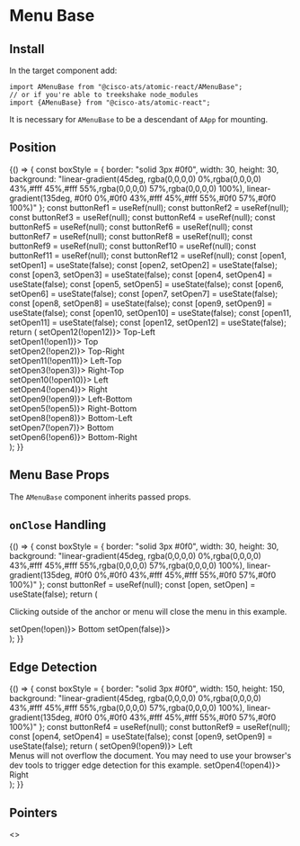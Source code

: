 


<Meta title="Extend/Menu Base" component={AMenuBase} />

# Menu Base

## Install

In the target component add:

```
import AMenuBase from "@cisco-ats/atomic-react/AMenuBase";
// or if you're able to treekshake node_modules
import {AMenuBase} from "@cisco-ats/atomic-react";
```

It is necessary for `AMenuBase` to be a descendant of `AApp` for mounting.

## Position

<Preview>
  <Story name="position-1">
    <YourComponent>
      {() => {
        const boxStyle = {
          border: "solid 3px #0f0",
          width: 30,
          height: 30,
          background:
            "linear-gradient(45deg, rgba(0,0,0,0) 0%,rgba(0,0,0,0) 43%,#fff 45%,#fff 55%,rgba(0,0,0,0) 57%,rgba(0,0,0,0) 100%), linear-gradient(135deg, #0f0 0%,#0f0 43%,#fff 45%,#fff 55%,#0f0 57%,#0f0 100%)"
        };
        const buttonRef1 = useRef(null);
        const buttonRef2 = useRef(null);
        const buttonRef3 = useRef(null);
        const buttonRef4 = useRef(null);
        const buttonRef5 = useRef(null);
        const buttonRef6 = useRef(null);
        const buttonRef7 = useRef(null);
        const buttonRef8 = useRef(null);
        const buttonRef9 = useRef(null);
        const buttonRef10 = useRef(null);
        const buttonRef11 = useRef(null);
        const buttonRef12 = useRef(null);
        const [open1, setOpen1] = useState(false);
        const [open2, setOpen2] = useState(false);
        const [open3, setOpen3] = useState(false);
        const [open4, setOpen4] = useState(false);
        const [open5, setOpen5] = useState(false);
        const [open6, setOpen6] = useState(false);
        const [open7, setOpen7] = useState(false);
        const [open8, setOpen8] = useState(false);
        const [open9, setOpen9] = useState(false);
        const [open10, setOpen10] = useState(false);
        const [open11, setOpen11] = useState(false);
        const [open12, setOpen12] = useState(false);
        return (
          <AContainer>
            <ARow>
              <ACol cols="2" />
              <ACol className="text-right">
                <AButton ref={buttonRef12} onClick={() => setOpen12(!open12)}>
                  Top-Left
                </AButton>
                <AMenuBase
                  anchorRef={buttonRef12}
                  open={open12}
                  placement="top-left">
                  <div style={boxStyle} />
                </AMenuBase>
              </ACol>
              <ACol className="text-center">
                <AButton ref={buttonRef1} onClick={() => setOpen1(!open1)}>
                  Top
                </AButton>
                <AMenuBase anchorRef={buttonRef1} open={open1} placement="top">
                  <div style={boxStyle} />
                </AMenuBase>
              </ACol>
              <ACol>
                <AButton ref={buttonRef2} onClick={() => setOpen2(!open2)}>
                  Top-Right
                </AButton>
                <AMenuBase
                  anchorRef={buttonRef2}
                  open={open2}
                  placement="top-right">
                  <div style={boxStyle} />
                </AMenuBase>
              </ACol>
              <ACol cols="2" />
            </ARow>
            <ARow>
              <ACol className="text-right">
                <AButton ref={buttonRef11} onClick={() => setOpen11(!open11)}>
                  Left-Top
                </AButton>
                <AMenuBase
                  anchorRef={buttonRef11}
                  open={open11}
                  placement="left-top">
                  <div style={boxStyle} />
                </AMenuBase>
              </ACol>
              <ACol cols="8" />
              <ACol>
                <AButton ref={buttonRef3} onClick={() => setOpen3(!open3)}>
                  Right-Top
                </AButton>
                <AMenuBase
                  anchorRef={buttonRef3}
                  open={open3}
                  placement="right-top">
                  <div style={boxStyle} />
                </AMenuBase>
              </ACol>
            </ARow>
            <ARow>
              <ACol className="text-right">
                <AButton ref={buttonRef10} onClick={() => setOpen10(!open10)}>
                  Left
                </AButton>
                <AMenuBase
                  anchorRef={buttonRef10}
                  open={open10}
                  placement="left">
                  <div style={boxStyle} />
                </AMenuBase>
              </ACol>
              <ACol cols="8" />
              <ACol>
                <AButton ref={buttonRef4} onClick={() => setOpen4(!open4)}>
                  Right
                </AButton>
                <AMenuBase
                  anchorRef={buttonRef4}
                  open={open4}
                  placement="right">
                  <div style={boxStyle} />
                </AMenuBase>
              </ACol>
            </ARow>
            <ARow>
              <ACol className="text-right">
                <AButton ref={buttonRef9} onClick={() => setOpen9(!open9)}>
                  Left-Bottom
                </AButton>
                <AMenuBase
                  anchorRef={buttonRef9}
                  open={open9}
                  placement="left-bottom">
                  <div style={boxStyle} />
                </AMenuBase>
              </ACol>
              <ACol cols="8" />
              <ACol>
                <AButton ref={buttonRef5} onClick={() => setOpen5(!open5)}>
                  Right-Bottom
                </AButton>
                <AMenuBase
                  anchorRef={buttonRef5}
                  open={open5}
                  placement="right-bottom">
                  <div style={boxStyle} />
                </AMenuBase>
              </ACol>
            </ARow>
            <ARow>
              <ACol cols="2" />
              <ACol className="text-right">
                <AButton ref={buttonRef8} onClick={() => setOpen8(!open8)}>
                  Bottom-Left
                </AButton>
                <AMenuBase
                  anchorRef={buttonRef8}
                  open={open8}
                  placement="bottom-left">
                  <div style={boxStyle} />
                </AMenuBase>
              </ACol>
              <ACol className="text-center">
                <AButton ref={buttonRef7} onClick={() => setOpen7(!open7)}>
                  Bottom
                </AButton>
                <AMenuBase
                  anchorRef={buttonRef7}
                  open={open7}
                  placement="bottom">
                  <div style={boxStyle} />
                </AMenuBase>
              </ACol>
              <ACol>
                <AButton ref={buttonRef6} onClick={() => setOpen6(!open6)}>
                  Bottom-Right
                </AButton>
                <AMenuBase
                  anchorRef={buttonRef6}
                  open={open6}
                  placement="bottom-right">
                  <div style={boxStyle} />
                </AMenuBase>
              </ACol>
              <ACol cols="2" />
            </ARow>
          </AContainer>
        );
      }}
    </YourComponent>
  </Story>
</Preview>

## Menu Base Props

The `AMenuBase` component inherits passed props.

<Props of={AMenuBase} />

## `onClose` Handling

<Preview>
  <Story name="onclose-1">
    <YourComponent>
      {() => {
        const boxStyle = {
          border: "solid 3px #0f0",
          width: 30,
          height: 30,
          background:
            "linear-gradient(45deg, rgba(0,0,0,0) 0%,rgba(0,0,0,0) 43%,#fff 45%,#fff 55%,rgba(0,0,0,0) 57%,rgba(0,0,0,0) 100%), linear-gradient(135deg, #0f0 0%,#0f0 43%,#fff 45%,#fff 55%,#0f0 57%,#0f0 100%)"
        };
        const buttonRef = useRef(null);
        const [open, setOpen] = useState(false);
        return (
          <AContainer fluid>
            <ARow>
              <ACol className="text-center">
                <p className="onclose-1__instruction">
                  Clicking outside of the anchor or menu will close the menu in
                  this example.
                </p>
                <AButton ref={buttonRef} onClick={() => setOpen(!open)}>
                  Bottom
                </AButton>
                <AMenuBase
                  anchorRef={buttonRef}
                  open={open}
                  placement="bottom"
                  onClose={() => setOpen(false)}>
                  <div style={boxStyle} />
                </AMenuBase>
              </ACol>
            </ARow>
          </AContainer>
        );
      }}
    </YourComponent>
  </Story>
</Preview>

## Edge Detection

<Preview>
  <Story name="edge-1">
    <YourComponent>
      {() => {
        const boxStyle = {
          border: "solid 3px #0f0",
          width: 150,
          height: 150,
          background:
            "linear-gradient(45deg, rgba(0,0,0,0) 0%,rgba(0,0,0,0) 43%,#fff 45%,#fff 55%,rgba(0,0,0,0) 57%,rgba(0,0,0,0) 100%), linear-gradient(135deg, #0f0 0%,#0f0 43%,#fff 45%,#fff 55%,#0f0 57%,#0f0 100%)"
        };
        const buttonRef4 = useRef(null);
        const buttonRef9 = useRef(null);
        const [open4, setOpen4] = useState(false);
        const [open9, setOpen9] = useState(false);
        return (
          <AContainer fluid className="pa-0 ma-0">
            <ARow>
              <ACol>
                <AButton
                  className="mb-6"
                  ref={buttonRef9}
                  onClick={() => setOpen9(!open9)}>
                  Left
                </AButton>
                <AMenuBase anchorRef={buttonRef9} open={open9} placement="left">
                  <div style={boxStyle} />
                </AMenuBase>
              </ACol>
              <ACol cols="6">
                Menus will not overflow the document. You may need to use your
                browser's dev tools to trigger edge detection for this example.
              </ACol>
              <ACol className="text-right">
                <AButton
                  className="mb-6"
                  ref={buttonRef4}
                  onClick={() => setOpen4(!open4)}>
                  Right
                </AButton>
                <AMenuBase
                  anchorRef={buttonRef4}
                  open={open4}
                  placement="right">
                  <div style={boxStyle} />
                </AMenuBase>
              </ACol>
            </ARow>
          </AContainer>
        );
      }}
    </YourComponent>
  </Story>
</Preview>

## Pointers

<Preview>
  <Story name="pointers-1">
    <>
      <style
        dangerouslySetInnerHTML={{
          __html: `
      .pointers.a-menu-base--top,
      .pointers.a-menu-base--top-left,
      .pointers.a-menu-base--top-right {
        margin-top: -11px;
      }
      .pointers.a-menu-base--top .a-menu-base__pointer,
      .pointers.a-menu-base--top-left .a-menu-base__pointer,
      .pointers.a-menu-base--top-right .a-menu-base__pointer {
        width: 0;
        height: 0;
        border-style: solid;
        border-width: 12px 6px 0 6px;
        border-color: #0f0 transparent transparent transparent;
        position: absolute;
        bottom: -11px;
      }
      .pointers.a-menu-base--right,
      .pointers.a-menu-base--right-top,
      .pointers.a-menu-base--right-bottom {
        margin-left: 11px;
      }
      .pointers.a-menu-base--right .a-menu-base__pointer,
      .pointers.a-menu-base--right-top .a-menu-base__pointer,
      .pointers.a-menu-base--right-bottom .a-menu-base__pointer {
        width: 0;
        height: 0;
        border-style: solid;
        border-width: 6px 12px 6px 0;
        border-color: transparent #0f0 transparent transparent;
        position: absolute;
        left: -11px;
      }
      .pointers.a-menu-base--bottom,
      .pointers.a-menu-base--bottom-left,
      .pointers.a-menu-base--bottom-right {
        margin-top: 11px;
      }
      .pointers.a-menu-base--bottom .a-menu-base__pointer,
      .pointers.a-menu-base--bottom-left .a-menu-base__pointer,
      .pointers.a-menu-base--bottom-right .a-menu-base__pointer {
        width: 0;
        height: 0;
        border-style: solid;
        border-width: 0 6px 12px 6px;
        border-color: transparent transparent #0f0 transparent;
        position: absolute;
        top: -11px;
      }
      .pointers.a-menu-base--left,
      .pointers.a-menu-base--left-top,
      .pointers.a-menu-base--left-bottom {
        margin-left: -11px;
      }
      .pointers.a-menu-base--left .a-menu-base__pointer,
      .pointers.a-menu-base--left-top .a-menu-base__pointer,
      .pointers.a-menu-base--left-bottom .a-menu-base__pointer {
        width: 0;
        height: 0;
        border-style: solid;
        border-width: 6px 0 6px 12px;
        border-color: transparent transparent transparent #0f0;
        position: absolute;
        right: -11px;
      }
    `
        }}
      />
      <YourComponent>
        {() => {
          const boxStyle = {
            border: "solid 3px #0f0",
            width: 30,
            height: 30,
            background:
              "linear-gradient(45deg, rgba(0,0,0,0) 0%,rgba(0,0,0,0) 43%,#fff 45%,#fff 55%,rgba(0,0,0,0) 57%,rgba(0,0,0,0) 100%), linear-gradient(135deg, #0f0 0%,#0f0 43%,#fff 45%,#fff 55%,#0f0 57%,#0f0 100%)"
          };
          const buttonRef1 = useRef(null);
          const buttonRef2 = useRef(null);
          const buttonRef3 = useRef(null);
          const buttonRef4 = useRef(null);
          const buttonRef5 = useRef(null);
          const buttonRef6 = useRef(null);
          const buttonRef7 = useRef(null);
          const buttonRef8 = useRef(null);
          const buttonRef9 = useRef(null);
          const buttonRef10 = useRef(null);
          const buttonRef11 = useRef(null);
          const buttonRef12 = useRef(null);
          const [open1, setOpen1] = useState(false);
          const [open2, setOpen2] = useState(false);
          const [open3, setOpen3] = useState(false);
          const [open4, setOpen4] = useState(false);
          const [open5, setOpen5] = useState(false);
          const [open6, setOpen6] = useState(false);
          const [open7, setOpen7] = useState(false);
          const [open8, setOpen8] = useState(false);
          const [open9, setOpen9] = useState(false);
          const [open10, setOpen10] = useState(false);
          const [open11, setOpen11] = useState(false);
          const [open12, setOpen12] = useState(false);
          return (
            <AContainer>
              <ARow>
                <ACol cols="2" />
                <ACol className="text-right">
                  <AButton ref={buttonRef12} onClick={() => setOpen12(!open12)}>
                    Top-Left
                  </AButton>
                  <AMenuBase
                    anchorRef={buttonRef12}
                    className="pointers"
                    open={open12}
                    placement="top-left"
                    pointer>
                    <div style={boxStyle} />
                  </AMenuBase>
                </ACol>
                <ACol className="text-center">
                  <AButton ref={buttonRef1} onClick={() => setOpen1(!open1)}>
                    Top
                  </AButton>
                  <AMenuBase
                    anchorRef={buttonRef1}
                    className="pointers"
                    open={open1}
                    placement="top"
                    pointer>
                    <div style={boxStyle} />
                  </AMenuBase>
                </ACol>
                <ACol>
                  <AButton ref={buttonRef2} onClick={() => setOpen2(!open2)}>
                    Top-Right
                  </AButton>
                  <AMenuBase
                    anchorRef={buttonRef2}
                    className="pointers"
                    open={open2}
                    placement="top-right"
                    pointer>
                    <div style={boxStyle} />
                  </AMenuBase>
                </ACol>
                <ACol cols="2" />
              </ARow>
              <ARow>
                <ACol className="text-right">
                  <AButton ref={buttonRef11} onClick={() => setOpen11(!open11)}>
                    Left-Top
                  </AButton>
                  <AMenuBase
                    anchorRef={buttonRef11}
                    className="pointers"
                    open={open11}
                    placement="left-top"
                    pointer>
                    <div style={boxStyle} />
                  </AMenuBase>
                </ACol>
                <ACol cols="8" />
                <ACol>
                  <AButton ref={buttonRef3} onClick={() => setOpen3(!open3)}>
                    Right-Top
                  </AButton>
                  <AMenuBase
                    anchorRef={buttonRef3}
                    className="pointers"
                    open={open3}
                    placement="right-top"
                    pointer>
                    <div style={boxStyle} />
                  </AMenuBase>
                </ACol>
              </ARow>
              <ARow>
                <ACol className="text-right">
                  <AButton ref={buttonRef10} onClick={() => setOpen10(!open10)}>
                    Left
                  </AButton>
                  <AMenuBase
                    anchorRef={buttonRef10}
                    className="pointers"
                    open={open10}
                    placement="left"
                    pointer>
                    <div style={boxStyle} />
                  </AMenuBase>
                </ACol>
                <ACol cols="8" />
                <ACol>
                  <AButton ref={buttonRef4} onClick={() => setOpen4(!open4)}>
                    Right
                  </AButton>
                  <AMenuBase
                    anchorRef={buttonRef4}
                    className="pointers"
                    open={open4}
                    placement="right"
                    pointer>
                    <div style={boxStyle} />
                  </AMenuBase>
                </ACol>
              </ARow>
              <ARow>
                <ACol className="text-right">
                  <AButton ref={buttonRef9} onClick={() => setOpen9(!open9)}>
                    Left-Bottom
                  </AButton>
                  <AMenuBase
                    anchorRef={buttonRef9}
                    className="pointers"
                    open={open9}
                    placement="left-bottom"
                    pointer>
                    <div style={boxStyle} />
                  </AMenuBase>
                </ACol>
                <ACol cols="8" />
                <ACol>
                  <AButton ref={buttonRef5} onClick={() => setOpen5(!open5)}>
                    Right-Bottom
                  </AButton>
                  <AMenuBase
                    anchorRef={buttonRef5}
                    className="pointers"
                    open={open5}
                    placement="right-bottom"
                    pointer>
                    <div style={boxStyle} />
                  </AMenuBase>
                </ACol>
              </ARow>
              <ARow>
                <ACol cols="2" />
                <ACol className="text-right">
                  <AButton ref={buttonRef8} onClick={() => setOpen8(!open8)}>
                    Bottom-Left
                  </AButton>
                  <AMenuBase
                    anchorRef={buttonRef8}
                    className="pointers"
                    open={open8}
                    placement="bottom-left"
                    pointer>
                    <div style={boxStyle} />
                  </AMenuBase>
                </ACol>
                <ACol className="text-center">
                  <AButton ref={buttonRef7} onClick={() => setOpen7(!open7)}>
                    Bottom
                  </AButton>
                  <AMenuBase
                    anchorRef={buttonRef7}
                    className="pointers"
                    open={open7}
                    placement="bottom"
                    pointer>
                    <div style={boxStyle} />
                  </AMenuBase>
                </ACol>
                <ACol>
                  <AButton ref={buttonRef6} onClick={() => setOpen6(!open6)}>
                    Bottom-Right
                  </AButton>
                  <AMenuBase
                    anchorRef={buttonRef6}
                    className="pointers"
                    open={open6}
                    placement="bottom-right"
                    pointer>
                    <div style={boxStyle} />
                  </AMenuBase>
                </ACol>
                <ACol cols="2" />
              </ARow>
            </AContainer>
          );
        }}
      </YourComponent>
    </>
  </Story>
</Preview>

